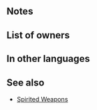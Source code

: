 {{Passive
|name=Deadly Balance
|type=B
|exclusive=1
|canUseMove={{MoveList|All}}
|canUseWeapon={{WeaponList|All}}
|1name=Deadly Balance
|1tagid=SID_死者の帳尻を
|1effect=At start of combat, if unit's HP ≥ 50% or if【Penalty】is active on unit, inflicts Atk/Def-5 on foe and grants Special cooldown charge +1 per foe's attack during combat. (Only highest value applied. Does not stack. Special cooldown charge granted even if foe's attack deals 0 damage.)<br><br>【Penalty】<br>All effects that last "on foe through its next action." Includes penalties inflicted by a skill like Panic or Threaten and negative status effects (preventing counterattacks, restricting movement, or the effects of a skill like Triangle Adept or Guard).
|1required=-
|1next=-
|1cost=300
|properties1=random_owner
|2name=Deadly Balance+
|alt2name=Deadly Balance Plus
|2tagid=SID_死者の帳尻を・神
|2cost=300
|2effect=At start of combat, if unit's HP ≥ 25% or if【Penalty】is active on unit, inflicts Atk/Spd/Def-5 on foe, inflicts Special cooldown charge -1 on foe per attack (only highest value applied; does not stack), and grants Special cooldown charge +1 to unit per foe's attack (only highest value applied; does not stack; Special cooldown charge granted even if foe's attack deals 0 damage) during combat, and also, if Special triggers, neutralizes "reduces damage by X%" effects from non-Special skills (excluding area-of-effect Specials). If Special triggers before or during combat, grants Special cooldown count-2 to unit after combat.<br><br>【Penalty】<br>All effects that last "on foe through its next action." Includes penalties inflicted by a skill like Panic or Threaten and negative status effects (preventing counterattacks, restricting movement, or the effects of a skill like Triangle Adept or Guard).
|2required=Deadly Balance
}}
==Notes==
{{EffectfromPenalty|target=unit}}
{{Combat reductions}}
{{CooldownChargePlus|perAttack=foe}}
{{CooldownChargeMinus}}
{{DamageReductionNeutralization|name=Deadly Balance+}}
{{Special Spiral notes|name=Deadly Balance+}}
==List of owners==
{{Skill Hero List}}
==In other languages==
{{OtherLanguages
|english=Deadly Balance
|japanese=死者の帳尻を
|german=Tödliche Balance
|spanishEU=Equilibrio mortal
|spanishLA=Equilibrio mortal
|french=Équilibre mortel
|italian=Equilibrio funereo
|chineseTW=填補死者的數量
|portuguese=Equilíbrio mortal
}}
==See also==
{{See also skills|cond=Description LIKE '%Special cooldown charge +1 per foe_s attack during combat%Special cooldown charge granted even if foe_s attack deals 0 damage%' AND NAME NOT LIKE '%Spirited%' AND Exclusive='1' OR (Description LIKE '%disables%reduce%damage by x%' OR Description LIKE '%neutralizes%reduce%damage by x%') AND Description LIKE '%non-Special%' AND Description NOT LIKE '%reduces the percentage%' OR Description LIKE '%Special triggers before or during combat%'}}
* [[Skill families#Spirited|Spirited Weapons]]
{{Passives Navbox|B}}